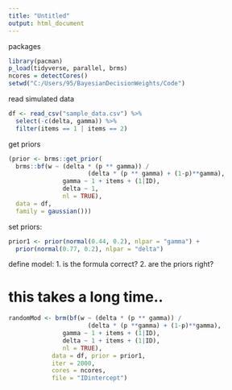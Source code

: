 ```yaml
---
title: "Untitled"
output: html_document
---
```


packages 

```r
library(pacman)
p_load(tidyverse, parallel, brms)
ncores = detectCores()
setwd("C:/Users/95/BayesianDecisionWeights/Code")
```

read simulated data 

```r

df <- read_csv("sample_data.csv") %>%
  select(-c(delta, gamma)) %>%
  filter(items == 1 | items == 2)

```

get priors 

```r

(prior <- brms::get_prior(
  brms::bf(w ~ (delta * (p ** gamma)) / 
                      (delta * (p ** gamma) + (1-p)**gamma), 
               gamma ~ 1 + items + (1|ID),
               delta ~ 1,
               nl = TRUE),
  data = df, 
  family = gaussian()))


```


set priors: 

```r

prior1 <- prior(normal(0.44, 0.2), nlpar = "gamma") +
  prior(normal(0.77, 0.2), nlpar = "delta")

```

define model:
1. is the formula correct?
2. are the priors right?

# this takes a long time.. 

```r

randomMod <- brm(bf(w ~ (delta * (p ** gamma)) / 
                      (delta * (p **gamma) + (1-p)**gamma), 
               gamma ~ 1 + items + (1|ID),
               delta ~ 1 + items + (1|ID),
               nl = TRUE),
            data = df, prior = prior1,
            iter = 2000,
            cores = ncores,
            file = "IDintercept") 

```


